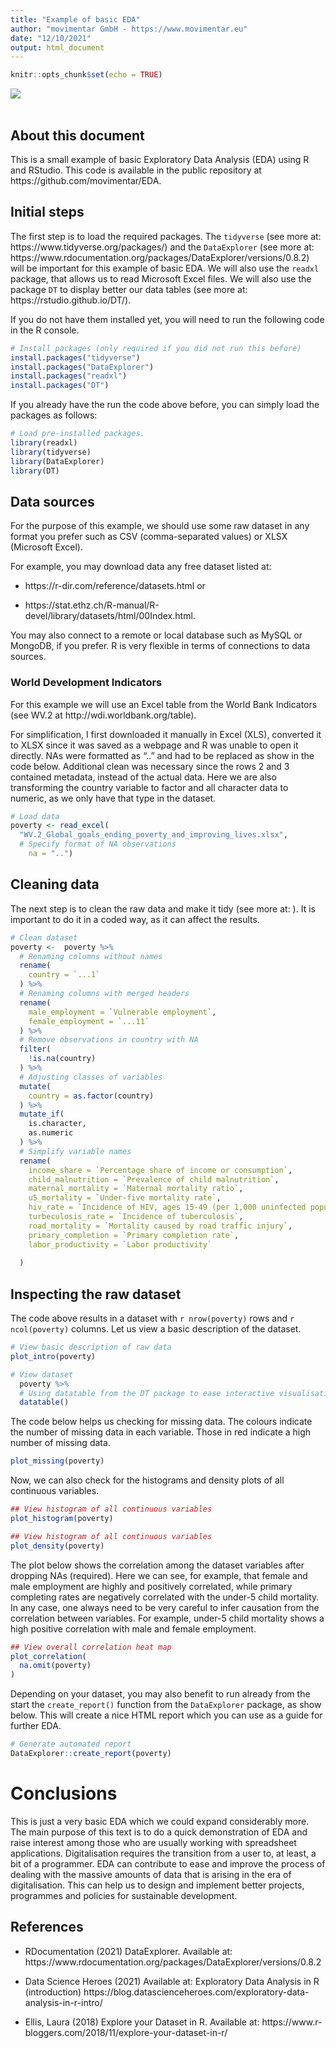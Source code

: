 ```yaml
---
title: "Example of basic EDA"
author: "movimentar GmbH - https://www.movimentar.eu"
date: "12/10/2021"
output: html_document
---
```


```r
knitr::opts_chunk$set(echo = TRUE)
```


![](https://movimentar.eu/wp-content/uploads/2019/08/movimentar_logo_transparent.png)
<br>
<br>

## About this document

This is a small example of basic Exploratory Data Analysis (EDA) using R and RStudio. This code is available in the public repository at https://github.com/movimentar/EDA.


## Initial steps

The first step is to load the required packages. The `tidyverse` (see more at: https://www.tidyverse.org/packages/) and the `DataExplorer` (see more at: https://www.rdocumentation.org/packages/DataExplorer/versions/0.8.2) will be important for this example of basic EDA. We will also use the `readxl` package, that allows us to read Microsoft Excel files. We will also use the package `DT` to display better our data tables (see more at: https://rstudio.github.io/DT/). 

If you do not have them installed yet, you will need to run the following code in the R console. 

```r
# Install packages (only required if you did not run this before)
install.packages("tidyverse")
install.packages("DataExplorer")
install.packages("readxl")
install.packages("DT")

```

If you already have the run the code above before, you can simply load the packages as follows:

```r
# Load pre-installed packages.
library(readxl)
library(tidyverse)
library(DataExplorer)
library(DT)
```

## Data sources

For the purpose of this example, we should use some raw dataset in any format you prefer such as CSV (comma-separated values) or XLSX (Microsoft Excel). 

For example, you may download data any free dataset listed at:

- https://r-dir.com/reference/datasets.html or

- https://stat.ethz.ch/R-manual/R-devel/library/datasets/html/00Index.html. 

You may also connect to a remote or local database such as MySQL or MongoDB, if you prefer. R is very flexible in terms of connections to data sources.


### World Development Indicators

For this example we will use an Excel table from the World Bank Indicators (see WV.2 at http://wdi.worldbank.org/table). 

For simplification, I first downloaded it manually in Excel (XLS), converted it to XLSX since it was saved as a webpage and R was unable to open it directly. NAs were formatted as ".." and had to be replaced as show in the code below. Additional clean was necessary since the rows 2 and 3 contained metadata, instead of the actual data. Here we are also transforming the country variable to factor and all character data to numeric, as we only have that type in the dataset. 


```r
# Load data
poverty <- read_excel(
  "WV.2_Global_goals_ending_poverty_and_improving_lives.xlsx", 
  # Specify format of NA observations
    na = "..") 
```

## Cleaning data

The next step is to clean the raw data and make it tidy (see more at: ). It is important to do it in a coded way, as it can affect the results.

```r
# Clean dataset
poverty <-  poverty %>% 
  # Renaming columns without names
  rename(
    country = `...1` 
  ) %>% 
  # Renaming columns with merged headers
  rename(
    male_employment = `Vulnerable employment`,
    female_employment = `...11` 
  ) %>%
  # Remove observations in country with NA
  filter(
    !is.na(country)
  ) %>% 
  # Adjusting classes of variables 
  mutate(
    country = as.factor(country)
  ) %>% 
  mutate_if(
    is.character,
    as.numeric
  ) %>% 
  # Simplify variable names
  rename(
    income_share = `Percentage share of income or consumption`,
    child_malnutrition = `Prevalence of child malnutrition`,
    maternal_mortality = `Maternal mortality ratio`,
    u5_mortality = `Under-five mortality rate`,
    hiv_rate = `Incidence of HIV, ages 15-49 (per 1,000 uninfected population ages 15-49)`,
    turbeculosis_rate = `Incidence of tuberculosis`,
    road_mortality = `Mortality caused by road traffic injury`,
    primary_completion = `Primary completion rate`,
    labor_productivity = `Labor productivity`
      
  )
```


## Inspecting the raw dataset

The code above results in a dataset with `r nrow(poverty)` rows and `r ncol(poverty)` columns. Let us view a basic description of the dataset. 

```r
# View basic description of raw data
plot_intro(poverty)

```


```r
# View dataset
  poverty %>% 
  # Using datatable from the DT package to ease interactive visualisation
  datatable()

```
The code below helps us checking for missing data. The colours indicate the number of missing data in each variable. Those in red indicate a high number of missing data.

```r
plot_missing(poverty)
```
Now, we can also check for the histograms and density plots of all continuous variables.

```r
## View histogram of all continuous variables 
plot_histogram(poverty)
```

```r
## View histogram of all continuous variables 
plot_density(poverty)
```


The plot below shows the correlation among the dataset variables after dropping NAs (required). Here we can see, for example, that female and male employment are highly and positively correlated, while primary completing rates are negatively correlated with the under-5 child mortality. In any case, one always need to be very careful to infer causation from the correlation between variables. For example, under-5 child mortality shows a high positive correlation with male and female employment.   

```r
## View overall correlation heat map
plot_correlation(
  na.omit(poverty)
)

```

Depending on your dataset, you may also benefit to run already from the start the `create_report()` function from the `DataExplorer` package, as show below. This will create a nice HTML report which you can use as a guide for further EDA.

```r
# Generate automated report
DataExplorer::create_report(poverty)

```

# Conclusions

This is just a very basic EDA which we could expand considerably more. The main purpose of this text is to do a quick demonstration of EDA and raise interest among those who are usually working with spreadsheet applications. Digitalisation requires the transition from a user to, at least, a bit of a programmer. EDA can contribute to ease and improve the process of dealing with the massive amounts of data that is arising in the era of digitalisation. This can help us to design and implement better projects, programmes and policies for sustainable development.

## References

- RDocumentation (2021) DataExplorer. Available at: https://www.rdocumentation.org/packages/DataExplorer/versions/0.8.2

- Data Science Heroes (2021) Available at: Exploratory Data Analysis in R (introduction) https://blog.datascienceheroes.com/exploratory-data-analysis-in-r-intro/

- Ellis, Laura (2018) Explore your Dataset in R. Available at:  https://www.r-bloggers.com/2018/11/explore-your-dataset-in-r/




